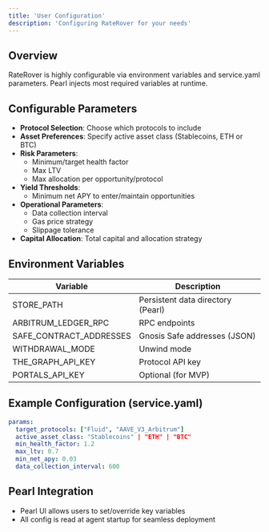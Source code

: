 ```yaml
---
title: 'User Configuration'
description: 'Configuring RateRover for your needs'
---
```


## Overview
RateRover is highly configurable via environment variables and service.yaml parameters. Pearl injects most required variables at runtime.

## Configurable Parameters
- **Protocol Selection**: Choose which protocols to include
- **Asset Preferences**: Specify active asset class (Stablecoins, ETH or BTC)
- **Risk Parameters**:
  - Minimum/target health factor
  - Max LTV
  - Max allocation per opportunity/protocol
- **Yield Thresholds**:
  - Minimum net APY to enter/maintain opportunities
- **Operational Parameters**:
  - Data collection interval
  - Gas price strategy
  - Slippage tolerance
- **Capital Allocation**: Total capital and allocation strategy

## Environment Variables
| Variable | Description |
|----------|-------------|
| STORE_PATH | Persistent data directory (Pearl) |
| ARBITRUM_LEDGER_RPC | RPC endpoints |
| SAFE_CONTRACT_ADDRESSES | Gnosis Safe addresses (JSON) |
| WITHDRAWAL_MODE | Unwind mode |
| THE_GRAPH_API_KEY | Protocol API key |
| PORTALS_API_KEY | Optional (for MVP) |


## Example Configuration (service.yaml)
```yaml
params:
  target_protocols: ["Fluid", "AAVE_V3_Arbitrum"]
  active_asset_class: "Stablecoins" | "ETH" | "BTC"
  min_health_factor: 1.2
  max_ltv: 0.7
  min_net_apy: 0.03
  data_collection_interval: 600
```

## Pearl Integration
- Pearl UI allows users to set/override key variables
- All config is read at agent startup for seamless deployment 